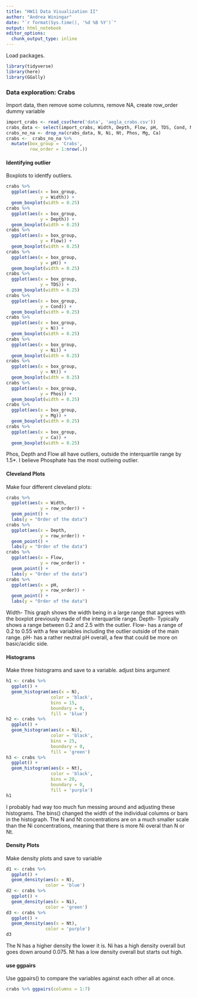 ```yaml
---
title: "HW11 Data Visualization II"
author: "Andrea Winingar"
date: "`r format(Sys.time(), '%d %B %Y')`"
output: html_notebook
editor_options: 
  chunk_output_type: inline
---
```


Load packages.

```r
library(tidyverse)
library(here)
library(GGally)
```

### Data exploration: Crabs

Import data, then remove some columns, remove NA, create row_order dummy variable

```r
import_crabs <- read_csv(here('data', 'aegla_crabs.csv'))
crabs_data <- select(import_crabs, Width, Depth, Flow, pH, TDS, Cond, N, Ni, Nt, Phos, Mg, Ca)
crabs_no_na <- drop_na(crabs_data, N, Ni, Nt, Phos, Mg, Ca)
crabs <-  crabs_no_na %>% 
  mutate(box_group = 'Crabs',
         row_order = 1:nrow(.))
```

#### Identifying outlier

Boxplots to identfy outliers.

```r
crabs %>% 
  ggplot(aes(x = box_group, 
             y = Width)) +
  geom_boxplot(width = 0.25)
crabs %>% 
  ggplot(aes(x = box_group, 
             y = Depth)) +
  geom_boxplot(width = 0.25)
crabs %>% 
  ggplot(aes(x = box_group, 
             y = Flow)) +
  geom_boxplot(width = 0.25)
crabs %>% 
  ggplot(aes(x = box_group, 
             y = pH)) +
  geom_boxplot(width = 0.25)
crabs %>% 
  ggplot(aes(x = box_group,
             y = TDS)) +
  geom_boxplot(width = 0.25)
crabs %>% 
  ggplot(aes(x = box_group, 
             y = Cond)) +
  geom_boxplot(width = 0.25)
crabs %>% 
  ggplot(aes(x = box_group, 
             y = N)) +
  geom_boxplot(width = 0.25)
crabs %>% 
  ggplot(aes(x = box_group, 
             y = Ni)) +
  geom_boxplot(width = 0.25)
crabs %>% 
  ggplot(aes(x = box_group, 
             y = Nt)) +
  geom_boxplot(width = 0.25)
crabs %>% 
  ggplot(aes(x = box_group, 
             y = Phos)) +
  geom_boxplot(width = 0.25)
crabs %>% 
  ggplot(aes(x = box_group, 
             y = Mg)) +
  geom_boxplot(width = 0.25)
crabs %>% 
  ggplot(aes(x = box_group, 
             y = Ca)) +
  geom_boxplot(width = 0.25)
```

Phos, Depth and Flow all have outliers, outside the interquartile range by 1.5*. I believe Phosphate has the most outlieing outlier. 


#### Cleveland Plots

Make four different cleveland plots:

```r
crabs %>% 
  ggplot(aes(x = Width,
             y = row_order)) +
  geom_point() +
  labs(y = "Order of the data")
crabs %>% 
  ggplot(aes(x = Depth,
             y = row_order)) +
  geom_point() +
  labs(y = "Order of the data")
crabs %>% 
  ggplot(aes(x = Flow,
             y = row_order)) +
  geom_point() +
  labs(y = "Order of the data")
crabs %>% 
  ggplot(aes(x = pH,
             y = row_order)) +
  geom_point() +
  labs(y = "Order of the data")
```

Width- This graph shows the width being in a large range that agrees with the boxplot previously made of the interquartile range. Depth- Typically shows a range between 0.2 and 2.5 with the outlier. Flow- has a range of 0.2 to 0.55 with a few variables including the outlier outside of the main range. pH- has a rather neutral pH overall, a few that could be more on  basic/acidic side.

#### Histograms

Make three histograms and save to a variable. adjust bins argument

```r
h1 <- crabs %>% 
  ggplot() +
  geom_histogram(aes(x = N),
                 color = 'black',
                 bins = 15,
                 boundary = 0,
                 fill = 'blue')
h2 <- crabs %>% 
  ggplot() +
  geom_histogram(aes(x = Ni),
                 color = 'black',
                 bins = 25,
                 boundary = 0,
                 fill = 'green')
h3 <- crabs %>% 
  ggplot() +
  geom_histogram(aes(x = Nt),
                 color = 'black',
                 bins = 20,
                 boundary = 0,
                 fill = 'purple')
h1
```

I probably had way too much fun messing around and adjusting these histograms. The bins() changed the width of the individual columns or bars in the histograph. The N and Nt concentrations are on a much smaller scale than the Ni concentrations, meaning that there is more Ni overal than N or Nt.

#### Density Plots

Make density plots and save to variable

```r
d1 <- crabs %>% 
  ggplot() +
  geom_density(aes(x = N),
               color = 'blue')
d2 <- crabs %>% 
  ggplot() +
  geom_density(aes(x = Ni),
               color = 'green')
d3 <- crabs %>% 
  ggplot() +
  geom_density(aes(x = Nt),
               color = 'purple')
d3
```

The N has a higher density the lower it is. Ni has a high density overall but goes down around 0.075. Nt has a low density overall but starts out high.

#### use ggpairs

Use ggpairs() to compare the variables against each other all at once.

```r
crabs %>% ggpairs(columns = 1:7)
```





